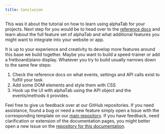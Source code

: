 ```yaml
---
title: Conclusion
---
```


This was it about the tutorial on how to learn using alphaTab for your projects. 
Next step for you would be to head over to the [reference docs](/docs/reference/settings) 
and learn about the full
feature set of alphaTab and what additional features you might want to integrate into your website or app. 

It is up to your experience and creativity to develop more features around this base we build together. 
Maybe you want to build a speed-trainer or add a fretboard/piano display. Whatever you try to build
usually narrows down to the same few steps: 

1. Check the reference docs on what events, settings and API calls exist to fulfill your task. 
2. Add some DOM elements and style them with CSS
3. Hook up the UI with alphaTab using the API object and the events/methods it provides. 

Feel free to give us feedback over at our GitHub repositories. If you need assistance, found a bug or need a new feature
simply open a Issue with the corresponding template on our [main repository](https://github.com/CoderLine/alphaTab/issues).
If you have feedback, need clarification or extension of the documentation pages, you might better open a new issue on the
[repository for this documentation](https://github.com/CoderLine/alphaTabWebsite).
